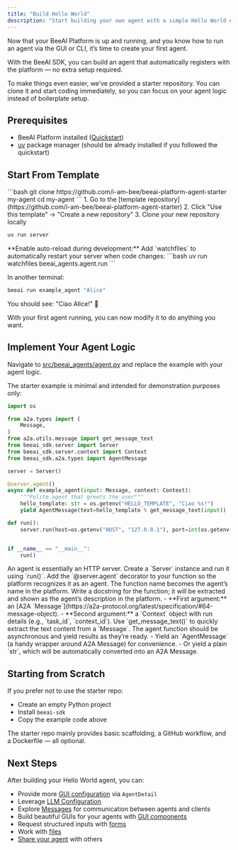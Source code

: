 ```yaml
---
title: "Build Hello World"
description: "Start building your own agent with a simple Hello World example"
---
```


Now that your BeeAI Platform is up and running, and you know how to run an agent via the GUI or CLI, it’s time to create your first agent.

With the BeeAI SDK, you can build an agent that automatically registers with the platform — no extra setup required.

To make things even easier, we’ve provided a starter repository. You can clone it and start coding immediately, so you can focus on your agent logic instead of boilerplate setup.

## Prerequisites

- BeeAI Platform installed ([Quickstart](/introduction/quickstart))
- [uv](https://docs.astral.sh/uv/) package manager (should be already installed if you followed the quickstart)

## Start From Template

<Steps>
<Step title="Use the official starter template">
<Tabs>
<Tab title="Clone directly">
```bash
git clone https://github.com/i-am-bee/beeai-platform-agent-starter my-agent
cd my-agent
```
</Tab>
<Tab title="Use as a GitHub template">
1. Go to the [template repository](https://github.com/i-am-bee/beeai-platform-agent-starter)
2. Click "Use this template" → "Create a new repository"
3. Clone your new repository locally
</Tab>
</Tabs>
</Step>

<Step title="Test the Template Agent">

```bash
uv run server
```

<Tip>
**Enable auto-reload during development:** Add `watchfiles` to automatically restart your server when code changes:
```bash
uv run watchfiles beeai_agents.agent.run
```
</Tip>

</Step>
<Step title="Run your agent">

In another terminal:

```bash
beeai run example_agent "Alice"
```
</Step>
</Steps>

You should see: "Ciao Alice!" 🎉

With your first agent running, you can now modify it to do anything you want.

## Implement Your Agent Logic

Navigate to [src/beeai_agents/agent.py](https://github.com/i-am-bee/beeai-platform-agent-starter/blob/main/src/beeai_agents/agent.py) and replace the example with your agent logic.

The starter example is minimal and intended for demonstration purposes only:

```python
import os

from a2a.types import (
    Message,
)
from a2a.utils.message import get_message_text
from beeai_sdk.server import Server
from beeai_sdk.server.context import Context
from beeai_sdk.a2a.types import AgentMessage

server = Server()

@server.agent()
async def example_agent(input: Message, context: Context):
    """Polite agent that greets the user"""
    hello_template: str = os.getenv("HELLO_TEMPLATE", "Ciao %s!")
    yield AgentMessage(text=hello_template % get_message_text(input))

def run():
    server.run(host=os.getenv("HOST", "127.0.0.1"), port=int(os.getenv("PORT", 8000)))


if __name__ == "__main__":
    run()
```

<Steps title="Building Your First Agent: Step-by-Step">

<Step title="Start a server">
An agent is essentially an HTTP server. Create a `Server` instance and run it using `run()`.
</Step>

<Step title="Mark your agent function">
Add the `@server.agent` decorator to your function so the platform recognizes it as an agent.
</Step>

<Step title="Name your agent">
The function name becomes the agent’s name in the platform.
</Step>

<Step title="Describe your agent">
Write a docstring for the function; it will be extracted and shown as the agent’s description in the platform.
</Step>

<Step title="Understand the function arguments">
- **First argument:** an [A2A `Message`](https://a2a-protocol.org/latest/specification/#64-message-object).
- **Second argument:** a `Context` object with run details (e.g., `task_id`, `context_id`).
</Step>

<Step title="Extract text from Message">
Use `get_message_text()` to quickly extract the text content from a `Message`.
</Step>

<Step title="Make it an async generator">
The agent function should be asynchronous and yield results as they’re ready.
</Step>

<Step title="Send responses easily">
- Yield an `AgentMessage` (a handy wrapper around A2A Message) for convenience.
- Or yield a plain `str`, which will be automatically converted into an A2A Message.
</Step>

</Steps>

## Starting from Scratch

If you prefer not to use the starter repo:
- Create an empty Python project
- Install `beeai-sdk`
- Copy the example code above

The starter repo mainly provides basic scaffolding, a GitHub workflow, and a Dockerfile — all optional.

## Next Steps

After building your Hello World agent, you can:
- Provide more [GUI configuration](/build-agents/agent-details) via `AgentDetail`
- Leverage [LLM Configuration](/build-agents/llm-configuration)
- Explore [Messages](/build-agents/messages) for communication between agents and clients
- Build beautiful GUIs for your agents with [GUI components](/build-agents/gui-components)
- Request structured inputs with [forms](/build-agents/forms)
- Work with [files](/build-agents/files)
- [Share your agent](/how-to/share-agents) with others
